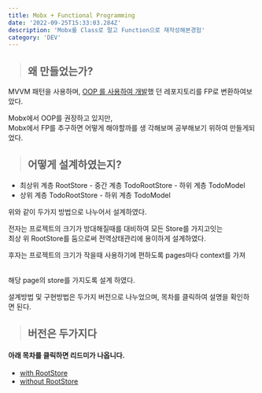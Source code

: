 ```yaml
---
title: Mobx + Functional Programming
date: '2022-09-25T15:33:03.284Z'
description: 'Mobx를 Class로 말고 Function으로 재작성해본경험'
category: 'DEV'
---
```


> ## 왜 만들었는가?

MVVM 패턴을 사용하며,
[OOP 를 사용하여 개발](https://github.com/wnsguddl789/SEJIN_PRACTICE/tree/main/APPOLO_CLIENT)했
던 레포지토리를 FP로 변환하여보았다.

Mobx에서 OOP를 권장하고 있지만, <br/> Mobx에서 FP를 추구하면 어떻게 해야할까를 생
각해보며 공부해보기 위하여 만들게되었다.

> ## 어떻게 설계하였는지?

-   최상위 계층 RootStore - 중간 계층 TodoRootStore - 하위 계층 TodoModel
-   상위 계층 TodoRootStore - 하위 계층 TodoModel

위와 같이 두가지 방법으로 나누어서 설계하였다.

전자는 프로젝트의 크기가 방대해질때를 대비하여 모든 Store를 가지고잇는<br/> 최상
위 RootStore를 둠으로써 전역상태관리에 용이하게 설계하였다.

후자는 프로젝트의 크기가 작을때 사용하기에 편하도록 pages마다 context를 가져

<br />
해당 page의 store를 가지도록 설계 하였다.

설계방법 및 구현방법은 두가지 버전으로 나누었으며, 목차를 클릭하여 설명을 확인하
면 된다.

> ## 버전은 두가지다

#### 아래 목차를 클릭하면 리드미가 나옵니다.

-   [with RootStore](https://github.com/wnsguddl789/mobx-functional/tree/withRoot)
-   [without RootStore]()
